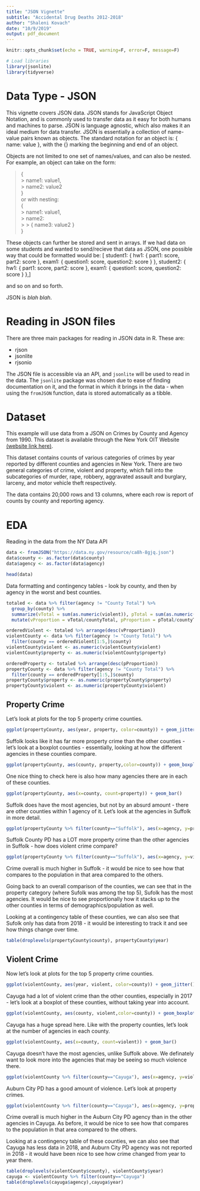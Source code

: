 ```yaml
---
title: "JSON Vignette"
subtitle: "Accidental Drug Deaths 2012-2018" 
author: "Shaleni Kovach"
date: "10/9/2019"
output: pdf_document
---
```


```r
knitr::opts_chunk$set(echo = TRUE, warning=F, error=F, message=F)
```

```r
# Load libraries
library(jsonlite)
library(tidyverse)
```


# Data Type - JSON
This vignette covers JSON data. JSON stands for JavaScript Object Notation, and is commonly used to transfer data as it easy for both humans and machines to parse. JSON is language agnostic, which also makes it an ideal medium for data transfer. JSON is essentially a collection of name-value pairs known as objects. The standard notation for an object is: { name: value }, with the {} marking the beginning and end of an object.

Objects are not limited to one set of names/values, and can also be nested. For example, an object can take on the form:

> {  
> > name1: value1,  
> > name2: value2  
> }  
or with nesting:  
> {  
> >   name1: value1,  
> >  name2:  
> > >   { name3: value2 }  
> }  

These objects can further be stored and sent in arrays. If we had data on some students and wanted to send/recieve that data as JSON, one possible way that could be formatted would be:
[
  student1: {
    hw1: {
      part1: score,
      part2: score
    },
    exam1: {
      question1: score,
      question2: score
    }
  },
    student2: {
    hw1: {
      part1: score,
      part2: score
    },
    exam1: {
      question1: score,
      question2: score
    }
  },
]

and so on and so forth.

JSON is *blah blah*.


# Reading in JSON files
There are three main packages for reading in JSON data in R. These are:

 + rjson
 + jsonlite
 + rjsonio
 
The JSON file is accessible via an API, and `jsonlite` will be used to read in the data. The `jsonlite` package was chosen due to ease of finding documentation on it, and the format in which it brings in the data - when using the `fromJSON` function, data is stored automatically as a tibble.
 
# Dataset
This example will use data from a JSON on Crimes by County and Agency from 1990. This dataset is available through the New York OIT Website [(website link here)](https://data.ny.gov/Public-Safety/Index-Crimes-by-County-and-Agency-Beginning-1990/ca8h-8gjq).  

This dataset contains counts of various categories of crimes by year reported by different counties and agencies in New York. There are two general categories of crime, violent and property, which fall into the subcategories of murder, rape, robbery, aggravated assault and burglary, larceny, and motor vehicle theft respectively. 

The data contains 20,000 rows and 13 columns, where each row is report of counts by county and reporting agency. 

# EDA

Reading in the data from the NY Data API

```r
data <- fromJSON("https://data.ny.gov/resource/ca8h-8gjq.json")
data$county <- as.factor(data$county)
data$agency <- as.factor(data$agency)

head(data)
```

Data formatting and contingency tables - look by county, and then by agency in the worst and best counties. 

```r
totaled <- data %>% filter(agency != "County Total") %>% 
  group_by(county) %>% 
  summarize(vTotal = sum(as.numeric(violent)), pTotal = sum(as.numeric(property)), countyTotal = sum(as.numeric(total_index_crimes))) %>% 
  mutate(vProportion = vTotal/countyTotal, pProportion = pTotal/countyTotal) 

orderedViolent <- totaled %>% arrange(desc(vProportion))
violentCounty <- data %>% filter(agency != "County Total") %>% 
  filter(county == orderedViolent[1:5,]$county)
violentCounty$violent <- as.numeric(violentCounty$violent)
violentCounty$property <- as.numeric(violentCounty$property)

orderedProperty <- totaled %>% arrange(desc(pProportion))
propertyCounty <- data %>% filter(agency != "County Total") %>% 
  filter(county == orderedProperty[1:5,]$county)
propertyCounty$property <- as.numeric(propertyCounty$property)
propertyCounty$violent <- as.numeric(propertyCounty$violent)
```

## Property Crime

Let's look at plots for the top 5 property crime counties. 

```r
ggplot(propertyCounty, aes(year, property, color=county)) + geom_jitter()
```

Suffolk looks like it has far more property crime than the other counties - let's look at a boxplot counties - essentially, looking at how the different agencies in these counties compare.

```r
ggplot(propertyCounty, aes(county, property,color=county)) + geom_boxplot()
```

One nice thing to check here is also how many agencies there are in each of these counties.

```r
ggplot(propertyCounty, aes(x=county, count=property)) + geom_bar()
```

Suffolk does have the most agencies, but not by an absurd amount - there are other counties within 1 agency of it. Let's look at the agencies in Suffolk in more detail.

```r
ggplot(propertyCounty %>% filter(county=="Suffolk"), aes(x=agency, y=property, color=property)) + geom_point()
```

Suffolk County PD has a LOT more property crime than the other agencies in Suffolk - how does violent crime compare?

```r
ggplot(propertyCounty %>% filter(county=="Suffolk"), aes(x=agency, y=violent, color=violent)) + geom_point()
```

Crime overall is much higher in Suffolk - it would be nice to see how that compares to the population in that area compared to the others. 

Going back to an overall comparison of the counties, we can see that in the property category (where Sufolk was among the top 5), Sufolk has the most agencies. It would be nice to see proportionally how it stacks up to the other counties in terms of demographics/population as well.

Looking at a contingency table of these counties, we can also see that Sufolk only has data from 2018 - it would be interesting to track it and see how things change over time.

```r
table(droplevels(propertyCounty$county), propertyCounty$year)
```

## Violent Crime

Now let's look at plots for the top 5 property crime counties. 

```r
ggplot(violentCounty, aes(year, violent, color=county)) + geom_jitter()
```

Cayuga had a lot of violent crime than the other counties, especially in 2017 - let's look at a boxplot of these counties, without taking year into account.

```r
ggplot(violentCounty, aes(county, violent,color=county)) + geom_boxplot()
```

Cayuga has a huge spread here. Like with the property counties, let's look at the number of agencies in each county.

```r
ggplot(violentCounty, aes(x=county, count=violent)) + geom_bar()
```

Cayuga doesn't have the most agencies, unlike Suffolk above. We definately want to look more into the agencies that may be seeing so much violence there.

```r
ggplot(violentCounty %>% filter(county=="Cayuga"), aes(x=agency, y=violent, color=violent)) + geom_point()
```

Auburn City PD has a good amount of violence. Let's look at property crimes.

```r
ggplot(violentCounty %>% filter(county=="Cayuga"), aes(x=agency, y=property, color=property)) + geom_point()
```

Crime overall is much higher in the Auburn City PD agency than in the other agencies in Cayuga. As before, it would be nice to see how that compares to the population in that area compared to the others. 

Looking at a contingency table of these counties, we can also see that Cayuga has less data in 2018, and Auburn City PD agency was not reported in 2018 - it would have been nice to see how crime changed from year to year there.

```r
table(droplevels(violentCounty$county), violentCounty$year)
cayuga <- violentCounty %>% filter(county=="Cayuga")
table(droplevels(cayuga$agency),cayuga$year)
```
